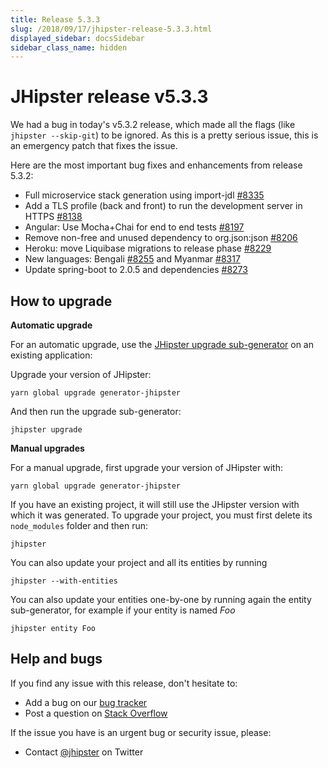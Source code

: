 ```yaml
---
title: Release 5.3.3
slug: /2018/09/17/jhipster-release-5.3.3.html
displayed_sidebar: docsSidebar
sidebar_class_name: hidden
---
```


JHipster release v5.3.3
==================

We had a bug in today's v5.3.2 release, which made all the flags (like `jhipster --skip-git`) to be ignored. As this is a pretty serious issue, this is an emergency patch that fixes the issue.

Here are the most important bug fixes and enhancements from release 5.3.2:

- Full microservice stack generation using import-jdl [#8335](https://github.com/jhipster/generator-jhipster/pull/8335/)
- Add a TLS profile (back and front) to run the development server in HTTPS [#8138](https://github.com/jhipster/generator-jhipster/pull/8138)
- Angular: Use Mocha+Chai for end to end tests [#8197](https://github.com/jhipster/generator-jhipster/pull/8197)
- Remove non-free and unused dependency to org.json:json [#8206](https://github.com/jhipster/generator-jhipster/issues/8206)
- Heroku: move Liquibase migrations to release phase [#8229](https://github.com/jhipster/generator-jhipster/pull/8229)
- New languages: Bengali [#8255](https://github.com/jhipster/generator-jhipster/pull/8255) and Myanmar [#8317](https://github.com/jhipster/generator-jhipster/pull/8317)
- Update spring-boot to 2.0.5 and dependencies [#8273](https://github.com/jhipster/generator-jhipster/pull/8273)

How to upgrade
------------

**Automatic upgrade**

For an automatic upgrade, use the [JHipster upgrade sub-generator](/upgrading-an-application/) on an existing application:

Upgrade your version of JHipster:

```
yarn global upgrade generator-jhipster
```

And then run the upgrade sub-generator:

```
jhipster upgrade
```

**Manual upgrades**

For a manual upgrade, first upgrade your version of JHipster with:

```
yarn global upgrade generator-jhipster
```

If you have an existing project, it will still use the JHipster version with which it was generated.
To upgrade your project, you must first delete its `node_modules` folder and then run:

```
jhipster
```

You can also update your project and all its entities by running

```
jhipster --with-entities
```

You can also update your entities one-by-one by running again the entity sub-generator, for example if your entity is named _Foo_

```
jhipster entity Foo
```

Help and bugs
--------------

If you find any issue with this release, don't hesitate to:

- Add a bug on our [bug tracker](https://github.com/jhipster/generator-jhipster/issues?state=open)
- Post a question on [Stack Overflow](http://stackoverflow.com/tags/jhipster/info)

If the issue you have is an urgent bug or security issue, please:

- Contact [@jhipster](https://twitter.com/jhipster) on Twitter
